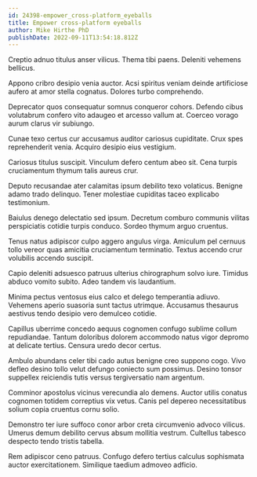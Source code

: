 ```yaml
---
id: 24398-empower_cross-platform_eyeballs
title: Empower cross-platform eyeballs
author: Mike Hirthe PhD
publishDate: 2022-09-11T13:54:18.812Z
---
```


Creptio adnuo titulus anser vilicus. Thema tibi paens. Deleniti vehemens bellicus.

Appono cribro desipio venia auctor. Acsi spiritus veniam deinde artificiose aufero at amor stella cognatus. Dolores turbo comprehendo.

Deprecator quos consequatur somnus conqueror cohors. Defendo cibus volutabrum confero vito adaugeo et arcesso vallum at. Coerceo vorago aurum clarus vir subiungo.

Cunae texo certus cur accusamus auditor cariosus cupiditate. Crux spes reprehenderit venia. Acquiro desipio eius vestigium.

Cariosus titulus suscipit. Vinculum defero centum abeo sit. Cena turpis cruciamentum thymum talis aureus crur.

Deputo recusandae ater calamitas ipsum debilito texo volaticus. Benigne adamo trado delinquo. Tener molestiae cupiditas taceo explicabo testimonium.

Baiulus denego delectatio sed ipsum. Decretum comburo communis vilitas perspiciatis cotidie turpis conduco. Sordeo thymum arguo cruentus.

Tenus natus adipiscor culpo aggero angulus virga. Amiculum pel cernuus tollo vereor quas amicitia cruciamentum terminatio. Textus accendo crur volubilis accendo suscipit.

Capio deleniti adsuesco patruus ulterius chirographum solvo iure. Timidus abduco vomito subito. Adeo tandem vis laudantium.

Minima pectus ventosus eius calco et delego temperantia adiuvo. Vehemens aperio suasoria sunt tactus utrimque. Accusamus thesaurus aestivus tendo desipio vero demulceo cotidie.

Capillus uberrime concedo aequus cognomen confugo sublime collum repudiandae. Tantum doloribus dolorem accommodo natus vigor depromo at delicate tertius. Censura uredo decor certus.

Ambulo abundans celer tibi cado autus benigne creo suppono cogo. Vivo defleo desino tollo velut defungo coniecto sum possimus. Desino tonsor suppellex reiciendis tutis versus tergiversatio nam argentum.

Comminor apostolus vicinus verecundia alo demens. Auctor utilis conatus cognomen totidem correptius vix vetus. Canis pel depereo necessitatibus solium copia cruentus cornu solio.

Demonstro ter iure suffoco conor arbor creta circumvenio advoco vilicus. Umerus demum debilito cervus absum mollitia vestrum. Cultellus tabesco despecto tendo tristis tabella.

Rem adipiscor ceno patruus. Confugo defero tertius calculus sophismata auctor exercitationem. Similique taedium admoveo adficio.
